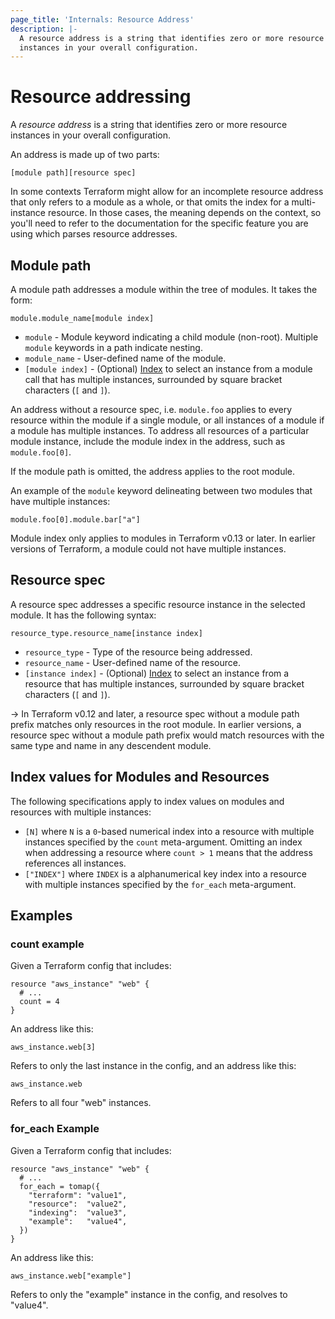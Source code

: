 ```yaml
---
page_title: 'Internals: Resource Address'
description: |-
  A resource address is a string that identifies zero or more resource
  instances in your overall configuration.
---
```


# Resource addressing

A _resource address_ is a string that identifies zero or more resource
instances in your overall configuration.

An address is made up of two parts:

```text hideClipboard
[module path][resource spec]
```

In some contexts Terraform might allow for an incomplete resource address that
only refers to a module as a whole, or that omits the index for a
multi-instance resource. In those cases, the meaning depends on the context,
so you'll need to refer to the documentation for the specific feature you
are using which parses resource addresses.

## Module path

A module path addresses a module within the tree of modules. It takes the form:

```text hideClipboard
module.module_name[module index]
```

- `module` - Module keyword indicating a child module (non-root). Multiple `module`
  keywords in a path indicate nesting.
- `module_name` - User-defined name of the module.
- `[module index]` - (Optional) [Index](#index-values-for-modules-and-resources)
  to select an instance from a module call that has multiple instances,
  surrounded by square bracket characters (`[` and `]`).

An address without a resource spec, i.e. `module.foo` applies to every resource within
the module if a single module, or all instances of a module if a module has multiple instances.
To address all resources of a particular module instance, include the module index in the address,
such as `module.foo[0]`.

If the module path is omitted, the address applies to the root module.

An example of the `module` keyword delineating between two modules that have multiple instances:

```text hideClipboard
module.foo[0].module.bar["a"]
```

Module index only applies to modules in Terraform v0.13 or later. In earlier
versions of Terraform, a module could not have multiple instances.

## Resource spec

A resource spec addresses a specific resource instance in the selected module.
It has the following syntax:

```text hideClipboard
resource_type.resource_name[instance index]
```

- `resource_type` - Type of the resource being addressed.
- `resource_name` - User-defined name of the resource.
- `[instance index]` - (Optional) [Index](#index-values-for-modules-and-resources)
  to select an instance from a resource that has multiple instances,
  surrounded by square bracket characters (`[` and `]`).

-> In Terraform v0.12 and later, a resource spec without a module path prefix
matches only resources in the root module. In earlier versions, a resource spec
without a module path prefix would match resources with the same type and name
in any descendent module.

## Index values for Modules and Resources

The following specifications apply to index values on modules and resources with multiple instances:

- `[N]` where `N` is a `0`-based numerical index into a resource with multiple
  instances specified by the `count` meta-argument. Omitting an index when
  addressing a resource where `count > 1` means that the address references
  all instances.
- `["INDEX"]` where `INDEX` is a alphanumerical key index into a resource with
  multiple instances specified by the `for_each` meta-argument.

## Examples

### count example

Given a Terraform config that includes:

```hcl
resource "aws_instance" "web" {
  # ...
  count = 4
}
```

An address like this:

```text hideClipboard
aws_instance.web[3]
```

Refers to only the last instance in the config, and an address like this:

```text hideClipboard
aws_instance.web
```

Refers to all four "web" instances.

### for_each Example

Given a Terraform config that includes:

```hcl
resource "aws_instance" "web" {
  # ...
  for_each = tomap({
    "terraform": "value1",
    "resource":  "value2",
    "indexing":  "value3",
    "example":   "value4",
  })
}
```

An address like this:

```text hideClipboard
aws_instance.web["example"]
```

Refers to only the "example" instance in the config, and resolves to "value4".
